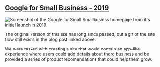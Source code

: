 ## [Google for Small Business - 2019](https://blog.google/outreach-initiatives/small-business/google-for-small-business/)

![Screenshot of the Google for Small Smallbusinss homepage from it's initial
launch in
2019](/images/g4sb.png
"Go to a blog post related to the initial launch")

The original version of this site has long since passed, but a gif of the site
flow still exists in the blog post linked above.

We were tasked with creating a site that would contain an app-like experience
where users could add details about there business and be provided a series of
product recomendations that could help them grow.
